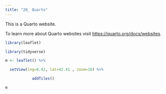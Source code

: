 ```yaml
---
title: "20_ Quarto"
---
```


This is a Quarto website.

To learn more about Quarto websites visit <https://quarto.org/docs/websites>.

```r
library(leaflet)

library(tidyverse)

m <- leaflet() %>% 

  setView(lng=0.42, lat=42.41 , zoom=10) %>% 

            addTiles()

m
```
